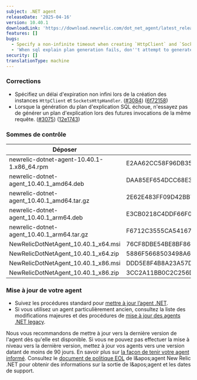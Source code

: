 ```yaml
---
subject: .NET agent
releaseDate: '2025-04-16'
version: 10.40.1
downloadLink: 'https://download.newrelic.com/dot_net_agent/latest_release'
features: []
bugs:
  - Specify a non-infinite timeout when creating `HttpClient` and `SocketsHttpHandler` instances.
  - 'When sql explain plan generation fails, don''t attempt to generate an explain plan on future invocations of the same query.'
security: []
translationType: machine
---
```


### Corrections

* Spécifiez un délai d&apos;expiration non infini lors de la création des instances `HttpClient` et `SocketsHttpHandler`. ([#3084](https://github.com/newrelic/newrelic-dotnet-agent/issues/3084)) ([6f72158](https://github.com/newrelic/newrelic-dotnet-agent/commit/6f72158b201f1b7f134c2336ecd02c6ac8fca261))
* Lorsque la génération du plan d&apos;explication SQL échoue, n&apos;essayez pas de générer un plan d&apos;explication lors des futures invocations de la même requête. ([#3075](https://github.com/newrelic/newrelic-dotnet-agent/issues/3075)) ([12e1743](https://github.com/newrelic/newrelic-dotnet-agent/commit/12e17434496fdf9da9f357853578fa1548d266d0))

### Sommes de contrôle

| Déposer                                      | SHA - 256 Hash                                                   |
| -------------------------------------------- | ---------------------------------------------------------------- |
| newrelic-dotnet-agent-10.40.1-1.x86\_64.rpm  | E2AA62CC58F96DB3593EAA1F9182590D70B35B11FD25F68E113EBCEE1DA56985 |
| newrelic-dotnet-agent\_10.40.1\_amd64.deb    | DAA85EF654DCC68E34A92E2F83C72021101F7C281F78A6F3EFE9AB22217C7969 |
| newrelic-dotnet-agent\_10.40.1\_amd64.tar.gz | 2E62E483FF09D42BB7AB9AFFBB603CA13C68F504052CA17E192CFFA024EFBF72 |
| newrelic-dotnet-agent\_10.40.1\_arm64.deb    | E3CB0218C4DDF66F06523AA1DD81A8972A98D9E21A877C56DC758652B2DD7B3B |
| newrelic-dotnet-agent\_10.40.1\_arm64.tar.gz | F6712C3555CA541676FF07A0F24BCAD5FAAC076D5B1CB2A1753E28ADE3E5BC11 |
| NewRelicDotNetAgent\_10.40.1\_x64.msi        | 76CF8DBE54BE8BF868B953938EC1B6B7B477D25CF8C741119C289296DF49A001 |
| NewRelicDotNetAgent\_10.40.1\_x64.zip        | 5886F5668503498A6080C16569394496E01349A1E7BF5BA37691384082F6D7D0 |
| NewRelicDotNetAgent\_10.40.1\_x86.msi        | DDD5E8F4B8A23A57D90F3BC89D91B9788848D2D43E1DE0DF400396FAD1286374 |
| NewRelicDotNetAgent\_10.40.1\_x86.zip        | 3CC2A11BB0C2C256DD005FF0D6AF4EC24F4BD4C496E0B1860FAE261349CFFA5B |

### Mise à jour de votre agent

* Suivez les procédures standard pour [mettre à jour l’agent .NET](/docs/agents/net-agent/installation-configuration/update-net-agent).
* Si vous utilisez un agent particulièrement ancien, consultez la liste des modifications majeures et des procédures de [mise à jour des agents .NET legacy](/docs/apm/agents/net-agent/installation/update-net-agent/#updating_older_net).

Nous vous recommandons de mettre à jour vers la dernière version de l&apos;agent dès qu&apos;elle est disponible. Si vous ne pouvez pas effectuer la mise à niveau vers la dernière version, mettez à jour vos agents vers une version datant de moins de 90 jours. En savoir plus sur [la façon de tenir votre agent informé](/docs/new-relic-solutions/new-relic-one/install-configure/update-new-relic-agent). Consultez le [document de politique EOL](/docs/apm/agents/net-agent/getting-started/net-agent-eol-policy) de l&amp;apos;agent New Relic .NET pour obtenir des informations sur la sortie de l&amp;apos;agent et les dates de support.